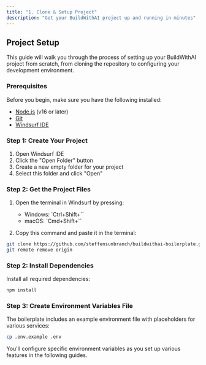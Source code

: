 ```yaml
---
title: "1. Clone & Setup Project"
description: "Get your BuildWithAI project up and running in minutes"
---
```


## Project Setup

This guide will walk you through the process of setting up your BuildWithAI project from scratch, from cloning the repository to configuring your development environment.

### Prerequisites

Before you begin, make sure you have the following installed:

- [Node.js](https://nodejs.org/en/download) (v16 or later)
- [Git](https://git-scm.com/downloads)
- [Windsurf IDE](https://windsurf.com/download/editor)

### Step 1: Create Your Project

1. Open Windsurf IDE
2. Click the "Open Folder" button
3. Create a new empty folder for your project
4. Select this folder and click "Open"

### Step 2: Get the Project Files

1. Open the terminal in Windsurf by pressing:
   - Windows: `Ctrl+Shift+\``
   - macOS: `Cmd+Shift+\``

2. Copy this command and paste it in the terminal:

```bash
git clone https://github.com/steffensunbranch/buildwithai-boilerplate.git .
git remote remove origin
```

### Step 2: Install Dependencies

Install all required dependencies:

```bash
npm install
```

### Step 3: Create Environment Variables File

The boilerplate includes an example environment file with placeholders for various services:

```bash
cp .env.example .env
```

<Info>
  You'll configure specific environment variables as you set up various features in the following guides.
</Info>
